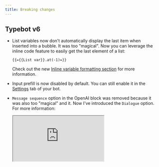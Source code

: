 ```yaml
---
title: Breaking changes
---
```


## Typebot v6

- List variables now don't automatically display the last item when inserted into a bubble. It was too "magical". Now you can leverage the inline code feature to easily get the last element of a list:

  ```
  {{={{List var}}.at(-1)=}}
  ```

  Check out the new [Inline variable formatting section](./editor/variables) for more information.

- Input prefill is now disabled by default. You can still enable it in the [Settings](./settings/overview) tab of your bot.

- `Message sequence` option in the OpenAI block was removed because it was also too "magical" and it. Now I've introduced the `Dialogue` option. For more information:

  <div
    style={{
      position: 'relative',
      paddingBottom: '64.5933014354067%',
      height: 0,
    }}
  >
    <iframe
      src="https://www.loom.com/embed/df5d64dd01ca47daa5b7acd18b05a725?sid=e6df2f5b-643c-4175-8351-03e1726b2749"
      allowFullScreen
      style={{
        position: 'absolute',
        top: 0,
        left: 0,
        width: '100%',
        height: '100%',
      }}
    />
  </div>

